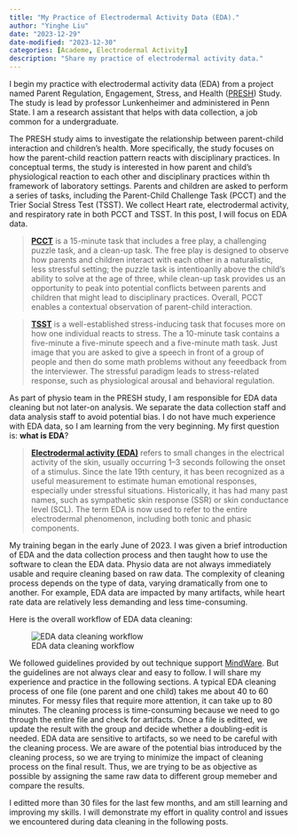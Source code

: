 ```yaml
---
title: "My Practice of Electrodermal Activity Data (EDA)."
author: "Yinghe Liu"
date: "2023-12-29"
date-modified: "2023-12-30"
categories: [Academe, Electrodermal Activity] 
description: "Share my practice of electrodermal activity data."
---
```


I begin my practice with electrodermal activity data (EDA) from a project named Parent Regulation, Engagement, Stress, and Health ([PRESH](https://csc.la.psu.edu/research/funded-research-projects/parent-regulation-engagement-stress-and-health-presh/)) Study. The study is lead by professor Lunkenheimer and administered in Penn State. I am a research assistant that helps with data collection, a job common for a undergraduate.

The PRESH study aims to investigate the relationship between parent-child interaction and children's health. More specifically, the study focuses on how the parent-child reaction pattern reacts with disciplinary practices. In conceptual terms, the study is interested in how parent and child's physiological reaction to each other and disciplinary practices within th framework of laboratory settings. Parents and children are asked to perform a series of tasks, including the Parent-Child Challenge Task (PCCT) and the Trier Social Stress Test (TSST). We collect Heart rate, electrodermal activity, and respiratory rate in both PCCT and TSST. In this post, I will focus on EDA data.

> [**PCCT**](https://onlinelibrary.wiley.com/doi/abs/10.1002/icd.1965) is a 15-minute task that includes a free play, a challenging puzzle task, and a clean-up task. The free play is designed to observe how parents and children interact with each other in a naturalistic, less stressful setting; the puzzle task is intentioanlly above the child's ability to solve at the age of three, while clean-up task provides us an opportunity to peak into potential conflicts between parents and children that might lead to disciplinary practices. Overall, PCCT enables a contextual observation of parent-child interaction.

> [**TSST**](https://www.ncbi.nlm.nih.gov/pmc/articles/PMC5314443/) is a well-established stress-inducing task that focuses more on how one individual reacts to stress. The a 10-minute task contains a five-minute a five-minute speech and a five-minute math task. Just image that you are asked to give a speech in front of a group of people and then do some math problems without any feeedback from the interviewer. The stressful paradigm leads to stress-related response, such as physiological arousal and behavioral regulation.

As part of physio team in the PRESH study, I am responsible for EDA data cleaning but not later-on analysis. We separate the data collection staff and data analysis staff to avoid potential bias. I do not have much experience with EDA data, so I am learning from the very beginning. My first question is: **what is EDA**?

> [**Electrodermal activity (EDA)**](https://www.sciencedirect.com/topics/medicine-and-dentistry/electrodermal-activity) refers to small changes in the electrical activity of the skin, usually occurring 1–3 seconds following the onset of a stimulus. Since the late 19th century, it has been recognized as a useful measurement to estimate human emotional responses, especially under stressful situations. Historically, it has had many past names, such as sympathetic skin response (SSR) or skin conductance level (SCL). The term EDA is now used to refer to the entire electrodermal phenomenon, including both tonic and phasic components.

My training began in the early June of 2023. I was given a brief introduction of EDA and the data collection process and then taught how to use the software to clean the EDA data. Physio data are not always immediately usable and require cleaning based on raw data. The complexity of cleaning process depends on the type of data, varying dramatically from one to another. For example, EDA data are impacted by many artifacts, while heart rate data are relatively less demanding and less time-consuming.

Here is the overall workflow of EDA data cleaning:

![EDA data cleaning workflow](img/EDA%20process.png)

We followed guidelines provided by out technique support [MindWare](https://support.mindwaretech.com/manuals/software/eda/3-2/). But the guidelines are not always clear and easy to follow. I will share my experience and practice in the following sections. A typical EDA cleaning process of one file (one parent and one child) takes me about 40 to 60 minutes. For messy files that require more attention, it can take up to 80 minutes. The cleaning process is time-consuming because we need to go through the entire file and check for artifacts. Once a file is editted, we update the result with the group and decide whether a doubling-edit is needed. EDA data are sensitive to artifacts, so we need to be careful with the cleaning process. We are aware of the potential bias introduced by the cleaning process, so we are trying to minimize the impact of cleaning process on the final result. Thus, we are trying to be as objective as possible by assigning the same raw data to different group memeber and compare the results.

I editted more than 30 files for the last few months, and am still learning and improving my skills. I will demonstrate my effort in quality control and issues we encountered during data cleaning in the following posts.
